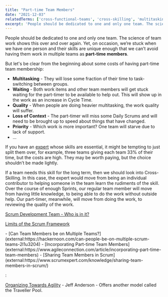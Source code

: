 ```yaml
---
title: "Part-time Team Members"
date: "2021-12-03"
relatedTerms: ['cross-functional-teams', 'cross-skilling', 'multitasking', 'scrum-team']
excerpt: 'People should be dedicated to one and only one team. The science of team work shows this'
---
```


People should be dedicated to one and only one team. The science of team work shows this over and over again. Yet, on occasion, we’re stuck when we have one person and their skills are unique enough that we can’t avoid having them work in multiple teams as **part-time members**.

But let's be clear from the beginning about some costs of having part-time team membership:

- **Multitasking** - They will lose some fraction of their time to task-switching between groups.
- **Waiting** - Both work items and other team members will get stuck waiting for the part-timer to be available to help out. This will show up in the work as an increase in Cycle Time.
- **Quality** - When people are doing heavier multitasking, the work quality will suffer.
- **Loss of Context** - The part-timer will miss some Daily Scrums and will need to be brought up to speed about things that have changed.
- **Priority** - Which work is more important? One team will starve due to lack of support.
- …

If you have an [expert](/blog/specialists-are-overrated) whose skills are essential, it might be tempting to just split them over, for example, three teams giving each team 33% of their time, but the costs are high. They may be worth paying, but the choice shouldn’t be made lightly.

If a team needs this skill for the long term, then we should look into Cross-Skilling. In this case, the expert would move from being an individual contributor to helping someone in the team learn the rudiments of the skill. Over the course of enough Sprints, our regular team member will move from having little knowledge, to being able to do the work without outside help. Our part-timer, meanwhile, will move from doing the work, to reviewing the quality of the work.

[Scrum Development Team - Who is in it?](/blog/scrum-development-team-whos-in-it)

[Limits of the Scrum Framework](/blog/what-are-the-limits-of-the-scrum-framework)

<HighlightBox heading="Resource Links" variant="resourceLinks">
- [Can Team Members be on Multiple Teams?](external:https://hackernoon.com/can-people-be-on-multiple-scrum-teams-2l1u3204)
- [Incorporating Part-time Team Members](external:https://www.agileconnection.com/article/incorporating-part-time-team-members)
- [Sharing Team Members in Scrum](external:https://www.scrumexpert.com/knowledge/sharing-team-members-in-scrum/)
</HighlightBox>

<HighlightBox heading="Related Books" variant="relatedBooks">:

[Organizing Towards Agility](external:https://leanpub.com/agileorganizationdesign) - Jeff Anderson - Offers another model called the Traveller Pool.
</HighlightBox>
